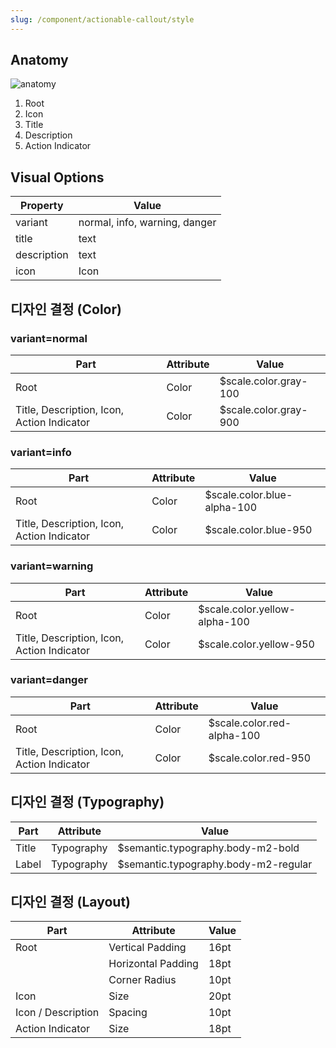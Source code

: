 ```yaml
---
slug: /component/actionable-callout/style
---
```


## Anatomy

![anatomy](./anatomy.png)

1. Root
2. Icon
3. Title
4. Description
5. Action Indicator

## Visual Options

| Property    | Value                         |
| ----------- | ----------------------------- |
| variant     | normal, info, warning, danger |
| title       | text                          |
| description | text                          |
| icon        | Icon                          |

## 디자인 결정 (Color)

### variant=normal

| Part                                       | Attribute | Value                 |
| ------------------------------------------ | --------- | --------------------- |
| Root                                       | Color     | $scale.color.gray-100 |
| Title, Description, Icon, Action Indicator | Color     | $scale.color.gray-900 |

### variant=info

| Part                                       | Attribute | Value                       |
| ------------------------------------------ | --------- | --------------------------- |
| Root                                       | Color     | $scale.color.blue-alpha-100 |
| Title, Description, Icon, Action Indicator | Color     | $scale.color.blue-950       |

### variant=warning

| Part                                       | Attribute | Value                         |
| ------------------------------------------ | --------- | ----------------------------- |
| Root                                       | Color     | $scale.color.yellow-alpha-100 |
| Title, Description, Icon, Action Indicator | Color     | $scale.color.yellow-950       |

### variant=danger

| Part                                       | Attribute | Value                      |
| ------------------------------------------ | --------- | -------------------------- |
| Root                                       | Color     | $scale.color.red-alpha-100 |
| Title, Description, Icon, Action Indicator | Color     | $scale.color.red-950       |

## 디자인 결정 (Typography)

| Part  | Attribute  | Value                                |
| ----- | ---------- | ------------------------------------ |
| Title | Typography | $semantic.typography.body-m2-bold    |
| Label | Typography | $semantic.typography.body-m2-regular |

## 디자인 결정 (Layout)

| Part               | Attribute          | Value |
| ------------------ | ------------------ | ----- |
| Root               | Vertical Padding   | 16pt  |
|                    | Horizontal Padding | 18pt  |
|                    | Corner Radius      | 10pt  |
| Icon               | Size               | 20pt  |
| Icon / Description | Spacing            | 10pt  |
| Action Indicator   | Size               | 18pt  |
